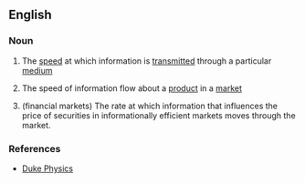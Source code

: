 ==English==

===Noun===
{{en-noun|sg=[[information]] [[velocity]]|-}}

#{{physics}} The [[speed]] at which information is [[transmitted]] through a particular [[medium]]
#{{context|marketing}} The speed of information flow about a [[product]]  in a [[market]]
# (financial markets) The rate at which information that influences the price of securities in informationally efficient markets moves through the market.

===References===
*[http://www.phy.duke.edu/research/photon/qelectron/proj/infv/infv_intro.ptml Duke Physics]